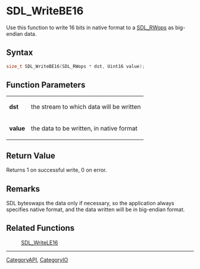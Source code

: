 = SDL_WriteBE16 =

Use this function to write 16 bits in native format to a [[SDL_RWops]] as big-endian data.

== Syntax ==

<syntaxhighlight lang='c'>
size_t SDL_WriteBE16(SDL_RWops * dst, Uint16 value);
</syntaxhighlight>

== Function Parameters ==

{|
|'''dst'''
|the stream to which data will be written
|-
|'''value'''
|the data to be written, in native format
|}

== Return Value ==

Returns 1 on successful write, 0 on error.

== Remarks ==

SDL byteswaps the data only if necessary, so the application always
specifies native format, and the data written will be in big-endian format.

== Related Functions ==

:[[SDL_WriteLE16]]

----
[[CategoryAPI]], [[CategoryIO]]


